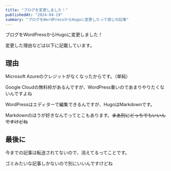 ```yaml
---
title: "ブログを変更しました！"
publishedAt: "2024-04-19"
summary: "ブログをWordPressからHugoに変更したって感じの記事"
---
```


ブログをWordPressからHugoに変更しました！

変更した理由などは以下に記載しています。

## 理由

Microsoft Azureのクレジットがなくなったからです。（単純）

Google Cloudの無料枠があるんですが、WordPress重いのであまりやりたくないんですよね

WordPressはエディターで編集できるんですが、HugoはMarkdownです。

Markdownのほうが好きなんでってとこもあります。~~まあ別にどっちでもいいんですけどね~~

## 最後に

今までの記事は転送されてないので、消えてるってことです。

ゴミみたいな記事しかないので別にいいんですけどね
